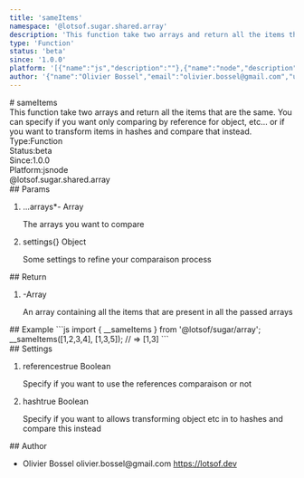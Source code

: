 ```yaml
---
title: 'sameItems'
namespace: '@lotsof.sugar.shared.array'
description: 'This function take two arrays and return all the items that are the same. You can specify if you want only comparing by reference for object, etc... or if you want to transform items in hashes and compare that instead.'
type: 'Function'
status: 'beta'
since: '1.0.0'
platform: '[{"name":"js","description":""},{"name":"node","description":""}]'
author: '{"name":"Olivier Bossel","email":"olivier.bossel@gmail.com","url":"https://lotsof.dev"}'
---
```

<div class="docmap-mdx">
# sameItems
<div class="_description typo-lead typo-format">
This function take two arrays and return all the items that are the same.
You can specify if you want only comparing by reference for object, etc... or if
you want to transform items in hashes and compare that instead.
</div>
<div class="_metas">
<div class="_type"><span class="_type-label">Type:</span><span class="_type-value">Function</span></div>
<div class="_status"><span class="_status-label">Status:</span><span class="_status-value -beta">beta</span></div>
<div class="_since"><span class="_since-label">Since:</span><span class="_since-value">1.0.0</span></div>
<div class="_platform"><span class="_platform-label">Platform:</span><span class="_platform-value -js">js</span><span class="_platform-value -node">node</span></div>
</div>
<div class="_namespace">@lotsof.sugar.shared.array</div>
<div class="_params">
## Params
<ol class="_list">
<li class="_item">
<span class="_name">...arrays<span class="_required">*</span></span><span class="_default">-</span> <span class="_type">Array</span>
<p class="_description">The arrays you want to compare</p>
</li>
<li class="_item">
<span class="_name">settings</span><span class="_default">&lcub;&rcub;</span> <span class="_type">Object</span>
<p class="_description">Some settings to refine your comparaison process</p>
</li>
</ol>
</div>
<div class="_return">
## Return
<ol class="_list">
<li class="_item">
<span class="_default">-</span><span class="_type">Array</span>
<p class="_description">An array containing all the items that are present in all the passed arrays</p>
</li>
</ol>
</div>
<div class="_examples">
## Example
```js
import { __sameItems } from '@lotsof/sugar/array';
__sameItems([1,2,3,4], [1,3,5]); // => [1,3]
```
</div>
<div class="_settings">
## Settings
<ol class="_list">
<li class="_item">
<span class="_name">references</span><span class="_default">true</span> <span class="_type">Boolean</span>
<p class="_description">Specify if you want to use the references comparaison or not</p>
</li>
<li class="_item">
<span class="_name">hash</span><span class="_default">true</span> <span class="_type">Boolean</span>
<p class="_description">Specify if you want to allows transforming object etc in to hashes and compare this instead</p>
</li>
</ol>
</div>
<div class="_author">
## Author
<ul class="_list">
<li class="_item">
<span class="_name">Olivier Bossel</span>
<span class="_email">olivier.bossel@gmail.com</span>
<a href="https://lotsof.dev" target="_blank" class="_url">https://lotsof.dev</a>
</li>
</ul>
</div>
</div>
